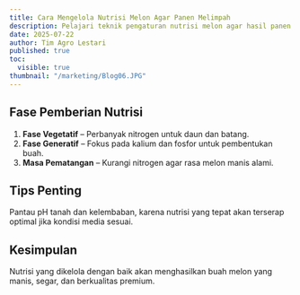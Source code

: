 ```yaml
---
title: Cara Mengelola Nutrisi Melon Agar Panen Melimpah
description: Pelajari teknik pengaturan nutrisi melon agar hasil panen berkualitas tinggi dan melimpah.
date: 2025-07-22
author: Tim Agro Lestari
published: true
toc:
  visible: true
thumbnail: "/marketing/Blog06.JPG"
---
```


## Fase Pemberian Nutrisi

1. **Fase Vegetatif** – Perbanyak nitrogen untuk daun dan batang.
2. **Fase Generatif** – Fokus pada kalium dan fosfor untuk pembentukan buah.
3. **Masa Pematangan** – Kurangi nitrogen agar rasa melon manis alami.

## Tips Penting

Pantau pH tanah dan kelembaban, karena nutrisi yang tepat akan terserap optimal jika kondisi media sesuai.

## Kesimpulan

Nutrisi yang dikelola dengan baik akan menghasilkan buah melon yang manis, segar, dan berkualitas premium.
